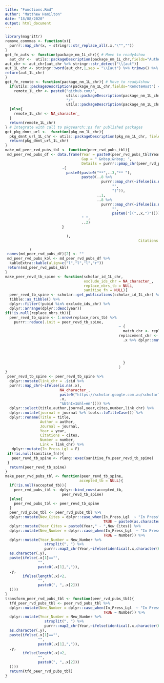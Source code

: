 ```yaml
---
title: "Functions.Rmd"
author: "Matthew Hamilton"
date: "18/08/2020"
output: html_document
---
```


```r
library(magrittr)
remove_commmas <- function(x){
  purrr::map_chr(x, ~ stringr::str_replace_all(.x,"\"",""))
}
get_fn_auts <- function(package_nm_1L_chr){ # Move to ready4show
  aut_chr <-  utils::packageDescription(package_nm_1L_chr,fields="Author") %>% strsplit("\n") %>% purrr::flatten_chr()
aut_chr <- aut_chr[aut_chr %>% stringr::str_detect("\\[aut")]
aut_1L_chr <- stringr::word(aut_chr,1,sep = "\\[aut") %>% trimws() %>% knitr::combine_words()
return(aut_1L_chr)
}
get_fn_remote <- function(package_nm_1L_chr){ # Move to ready4show
  if(utils::packageDescription(package_nm_1L_chr,fields="RemoteHost") == "api.github.com"){
    remote_1L_chr <- paste0("github.com/",
                            utils::packageDescription(package_nm_1L_chr,fields="GithubUsername"),
                            "/",
                            utils::packageDescription(package_nm_1L_chr,fields="GithubRepo"))
  }else{
    remote_1L_chr <- NA_character_
  }
  return(remote_1L_chr)
} # Integrate with call to pkgsearch::ps for published packages
get_pkg_dmnt_url <-  function(pkg_nm_1L_chr){
  pkg_dmnt_url_1L_chr <- utils::packageDescription(pkg_nm_1L_chr, fields="URL") %>% strsplit(",\n") %>% purrr::pluck(1) %>% purrr::pluck(1)
  return(pkg_dmnt_url_1L_chr)
}
make_md_peer_rvd_pubs_tbl <- function(peer_rvd_pubs_tbl){
 md_peer_rvd_pubs_df <- data.frame(Year = paste0(peer_rvd_pubs_tbl$Year,"  "),
                                   Gap = " &nbsp;&nbsp; ",
                                   Details = purrr::pmap_chr(peer_rvd_pubs_tbl,
                          ~{
                            paste0(paste0("**",..3,"** "),
                                   paste0(..8 %>% 
                                            purrr::map_chr(~ifelse(is.na(.x),
                                                 "",
                                                 "[")),
                                          ..1,
                                          ..8 %>%
                                            purrr::map_chr(~ifelse(is.na(.x),
                                                 "",
                                                 paste0("](",.x,")")))),
                                   " ",
                                   ..2)
                          }
                            
                            ),
                                                             Citations = peer_rvd_pubs_tbl$Citations

           ) 
 names(md_peer_rvd_pubs_df)[2] <- ""
 md_peer_rvd_pubs_kbl <- md_peer_rvd_pubs_df %>%
  kableExtra::kable(align=c("l","l","l","r")) 
 return(md_peer_rvd_pubs_kbl)
}
make_peer_revd_tb_spine <- function(scholar_id_1L_chr,
                                    exclude_ids_chr = NA_character_,
                                    replace_nbrs_tb = NULL,
                                    sanitise_fn = NULL){
  peer_revd_tb_spine <- scholar::get_publications(scholar_id_1L_chr) %>%
  tibble::as_tibble() %>%
  dplyr::filter(!pubid %in% exclude_ids_chr) %>%
  dplyr::arrange(dplyr::desc(year)) 
if(!is.null(replace_nbrs_tb)){
  peer_revd_tb_spine <- 1:nrow(replace_nbrs_tb) %>% 
    purrr::reduce(.init = peer_revd_tb_spine,
                                                    ~ {
                                                      match_chr <- replace_nbrs_tb$incomplete_chr[.y]
                                                    replacement_chr <- replace_nbrs_tb$missing_data_chr[.y]
                                                      .x %>% dplyr::mutate(number = purrr::map2_chr(pubid,
                                                                                                    number,
                                                                                                   ~ifelse(.x==match_chr,
                                                                                                           replacement_chr,
                                                                                                           .y)))
                                                      }
                                                    )
}
 peer_revd_tb_spine <- peer_revd_tb_spine %>%
  dplyr::mutate(link_chr = .$cid %>%
  purrr::map_chr(~ifelse(is.na(.x),
                         NA_character_,
                         paste0("https://scholar.google.com.au/scholar?oi=bibs&cluster=",
                         .x, 
                         "&btnI=1&hl=en")))) %>%
  dplyr::select(title,author,journal,year,cites,number,link_chr) %>%
  dplyr::mutate(journal = journal %>% tools::toTitleCase()) %>%
  dplyr::rename(Title = title, 
                Author = author, 
                Journal = journal, 
                Year = year, 
                Citations = cites,
                Number = number,
                Link = link_chr) %>%
   dplyr::mutate(In_Press_Lgl = F)
 if(!is.null(sanitise_fn)){
   peer_revd_tb_spine <- rlang::exec(sanitise_fn,peer_revd_tb_spine)
 }
  return(peer_revd_tb_spine)
}
make_peer_rvd_pubs_tbl <- function(peer_revd_tb_spine,
                                  accepted_tb = NULL){
  if(!is.null(accepted_tb)){
    peer_rvd_pubs_tbl <- dplyr::bind_rows(accepted_tb,
                          peer_revd_tb_spine) 
  }else{
    peer_rvd_pubs_tbl <- peer_revd_tb_spine
  }
  peer_rvd_pubs_tbl <- peer_rvd_pubs_tbl %>%
  dplyr::mutate(New_Cites = dplyr::case_when(In_Press_Lgl  ~ "In Press",
                                             TRUE ~ paste0(as.character(Citations)," cites"))) %>%
  dplyr::mutate(Year_Cites = paste0(Year," - ",New_Cites)) %>%
  dplyr::mutate(New_Number = dplyr::case_when(In_Press_Lgl  ~ "In Press",
                                             TRUE ~ Number)) %>%
  dplyr::mutate(Year_Number = New_Number %>% 
                  strsplit(", ") %>% 
                  purrr::map2_chr(Year,~ifelse(identical(.x,character(0)),
  as.character(.y),
  paste(ifelse(.x[1]=="",
               "",
               paste0(.x[1],",")),
  .y,
        ifelse(length(.x)<2,
               "",
               paste0(", ",.x[2]))
  ))))
}
transform_peer_rvd_pubs_tbl <- function(peer_rvd_pubs_tbl){
  tfd_peer_rvd_pubs_tbl <- peer_rvd_pubs_tbl %>% 
  dplyr::mutate(New_Number = dplyr::case_when(In_Press_Lgl  ~ "In Press",
                                             TRUE ~ Number)) %>%
  dplyr::mutate(Year_Number = New_Number %>% 
                  strsplit(", ") %>% 
                  purrr::map2_chr(Year,~ifelse(identical(.x,character(0)),
  as.character(.y),
  paste(ifelse(.x[1]=="",
               "",
               paste0(.x[1],",")),
  .y,
        ifelse(length(.x)<2,
               "",
               paste0(", ",.x[2]))
  ))))
  return(tfd_peer_rvd_pubs_tbl)
}
```

